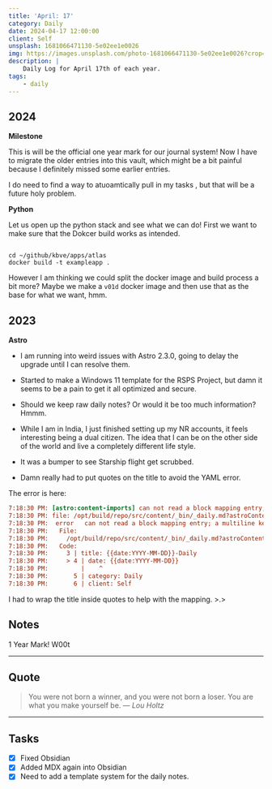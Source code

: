 ```yaml
---
title: 'April: 17'
category: Daily
date: 2024-04-17 12:00:00
client: Self
unsplash: 1681066471130-5e02ee1e0026
img: https://images.unsplash.com/photo-1681066471130-5e02ee1e0026?crop=entropy&cs=srgb&fm=jpg&ixid=MnwzNjM5Nzd8MHwxfHJhbmRvbXx8fHx8fHx8fDE2ODE3NDg2ODY&ixlib=rb-4.0.3&q=85
description: |
    Daily Log for April 17th of each year.
tags:
    - daily
---
```


## 2024

**Milestone**

This is will be the official one year mark for our journal system!
Now I have to migrate the older entries into this vault, which might be a bit painful because I definitely missed some earlier entries.

I do need to find a way to atuoamtically pull in my tasks , but that will be a future holy problem.

**Python**

Let us open up the python stack and see what we can do!
First we want to make sure that the Dokcer build works as intended.

```shell

cd ~/github/kbve/apps/atlas
docker build -t exampleapp .

```

However I am thinking we could split the docker image and build process a bit more?
Maybe we make a `v01d` docker image and then use that as the base for what we want, hmm.

## 2023

**Astro**

-   I am running into weird issues with Astro 2.3.0, going to delay the upgrade until I can resolve them.

-   Started to make a Windows 11 template for the RSPS Project, but damn it seems to be a pain to get it all optimized and secure.

-   Should we keep raw daily notes? Or would it be too much information? Hmmm.

-   While I am in India, I just finished setting up my NR accounts, it feels interesting being a dual citizen. The idea that I can be on the other side of the world and live a completely different life style.

-   It was a bumper to see Starship flight get scrubbed.

-   Damn really had to put quotes on the title to avoid the YAML error.

The error is here:

```ini
7:18:30 PM: [astro:content-imports] can not read a block mapping entry; a multiline key may not be an implicit key
7:18:30 PM: file: /opt/build/repo/src/content/_bin/_daily.md?astroContent=true:4:4
7:18:30 PM:  error   can not read a block mapping entry; a multiline key may not be an implicit key
7:18:30 PM:   File:
7:18:30 PM:     /opt/build/repo/src/content/_bin/_daily.md?astroContent=true:4:4
7:18:30 PM:   Code:
7:18:30 PM:     3 | title: {{date:YYYY-MM-DD}}-Daily
7:18:30 PM:     > 4 | date: {{date:YYYY-MM-DD}}
7:18:30 PM:         |    ^
7:18:30 PM:       5 | category: Daily
7:18:30 PM:       6 | client: Self
```

I had to wrap the title inside quotes to help with the mapping. >.>

## Notes

1 Year Mark! W00t

---

## Quote

> You were not born a winner, and you were not born a loser. You are what you make yourself be.
> — <cite>Lou Holtz</cite>

---

## Tasks

-   [x] Fixed Obsidian
-   [x] Added MDX again into Obsidian
-   [x] Need to add a template system for the daily notes.
